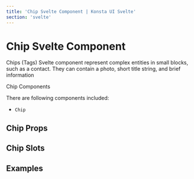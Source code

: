 ```yaml
---
title: 'Chip Svelte Component | Konsta UI Svelte'
section: 'svelte'
---
```



# Chip Svelte Component

Chips (Tags) Svelte component represent complex entities in small blocks, such as a contact. They can contain a photo, short title string, and brief information

Chip Components

There are following components included:

- `Chip`

## Chip Props

<ChipProps />

## Chip Slots

<ChipSlots />

## Examples

<ChipsExample />
